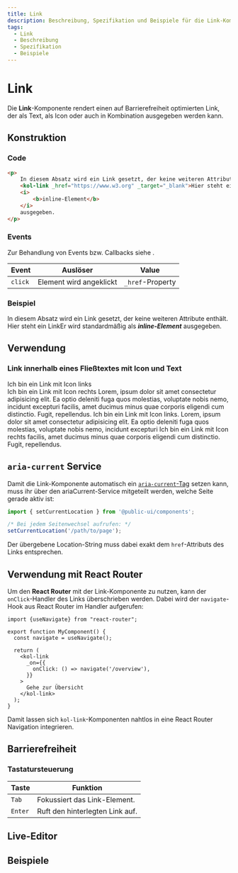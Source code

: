 ```yaml
---
title: Link
description: Beschreibung, Spezifikation und Beispiele für die Link-Komponente.
tags:
  - Link
  - Beschreibung
  - Spezifikation
  - Beispiele
---
```



# Link

Die **Link**-Komponente rendert einen auf Barrierefreiheit optimierten Link, der als Text, als Icon oder auch in Kombination ausgegeben werden kann.

## Konstruktion

### Code

```html
<p>
	In diesem Absatz wird ein Link gesetzt, der keine weiteren Attribute enthält.
	<kol-link _href="https://www.w3.org" _target="_blank">Hier steht ein Link</kol-link>Er wird standardmäßig als
	<i>
		<b>inline-Element</b>
	</i>
	ausgegeben.
</p>
```

### Events

Zur Behandlung von Events bzw. Callbacks siehe <kol-link _label="Events" _href="../concepts/events" />.

| Event   | Auslöser                | Value            |
|---------|-------------------------|------------------|
| `click` | Element wird angeklickt | `_href`-Property |

### Beispiel

<p>
	In diesem Absatz wird ein Link gesetzt, der keine weiteren Attribute enthält.
	<kol-link _href="https://www.w3.org" _target="_blank">Hier steht ein Link</kol-link>Er wird standardmäßig als <i>
	<b>inline-Element</b>
</i> ausgegeben.
</p>

## Verwendung

### Link innerhalb eines Fließtextes mit Icon und Text

<p>
	<kol-link _icons="codicon codicon-home">Ich bin ein Link mit Icon links</kol-link><br/>
	<kol-link _icons="codicon codicon-home">
		Ich bin ein Link mit Icon rechts
	</kol-link>
	Lorem, ipsum dolor sit amet consectetur adipisicing elit. Ea optio deleniti fuga quos molestias, voluptate nobis
	nemo, incidunt excepturi facilis, amet ducimus minus quae corporis eligendi cum distinctio. Fugit, repellendus.
	<kol-link _icons="codicon codicon-home">Ich bin ein Link mit Icon links</kol-link>. Lorem, ipsum dolor sit amet consectetur adipisicing
	elit. Ea optio deleniti fuga quos molestias, voluptate nobis nemo, incidunt excepturi
	<kol-link _icons="codicon codicon-home">Ich bin ein Link mit Icon rechts</kol-link>
	facilis, amet ducimus minus quae corporis eligendi cum distinctio. Fugit, repellendus.
</p>

## `aria-current` Service

Damit die Link-Komponente automatisch ein [`aria-current`-Tag](https://developer.mozilla.org/en-US/docs/Web/Accessibility/ARIA/Attributes/aria-current)
setzen kann, muss ihr über den ariaCurrent-Service mitgeteilt werden, welche Seite gerade aktiv ist:

```typescript
import { setCurrentLocation } from '@public-ui/components';

/* Bei jedem Seitenwechsel aufrufen: */
setCurrentLocation('/path/to/page');
```

Der übergebene Location-String muss dabei exakt dem `href`-Attributs des Links entsprechen.

<!--### Best practices

### Anwendungsfälle-->

## Verwendung mit React Router

Um den **React Router** mit der Link-Komponente zu nutzen, kann der `onClick`-Handler des Links überschrieben werden.
Dabei wird der `navigate`-Hook aus React Router im Handler aufgerufen:

```tsx
import {useNavigate} from "react-router";

export function MyComponent() {
  const navigate = useNavigate();

  return (
    <kol-link
      _on={{
        onClick: () => navigate('/overview'),
      }}
    >
      Gehe zur Übersicht
    </kol-link>
  );
}
````

Damit lassen sich `kol-link`-Komponenten nahtlos in eine React Router Navigation integrieren.

## Barrierefreiheit

### Tastatursteuerung

| Taste   | Funktion                        |
| ------- | ------------------------------- |
| `Tab`   | Fokussiert das Link-Element.    |
| `Enter` | Ruft den hinterlegten Link auf. |

<Readme />

<ExampleLink component="link" />

## Live-Editor

<LiveEditorCompact component="link" />

## Beispiele

<Configurator component="link" sample="basic" />
<Configurator component="link" sample="icons" />
<Configurator component="link" sample="image" />
<Configurator component="link" sample="target" />
